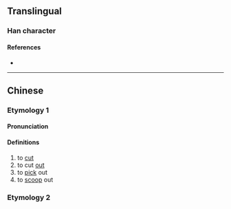 {{character info/new}}
==Translingual==

===Han character===
{{Han char|rn=18|rad=刀|as=09|sn=11|four=|canj=ONLN|ids=⿰俞刂}}

====References====
* {{Han ref|kx=0142.050|hdz=10349.020|uh=34F1|ud=13553}}

----

==Chinese==
{{zh-forms}}

===Etymology 1===
====Pronunciation====
{{zh-pron
|m=tóu
|c=
|mc=y
|oc=
|ma=
|cat=v
}}

====Definitions====
{{zh-hanzi}}

# to [[cut]]
# to cut [[out]]
# to [[pick]] out
# to [[scoop]] out

===Etymology 2===
{{zh-see|鄃|v}}